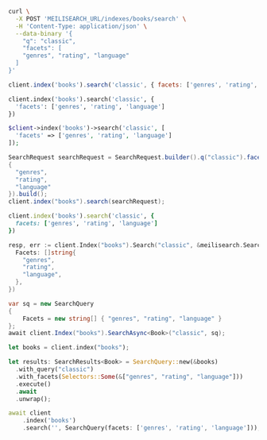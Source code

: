 <CodeGroup>

```bash cURL
curl \
  -X POST 'MEILISEARCH_URL/indexes/books/search' \
  -H 'Content-Type: application/json' \
  --data-binary '{
    "q": "classic",
    "facets": [
    "genres", "rating", "language"
  ]
}'
```

```javascript JS
client.index('books').search('classic', { facets: ['genres', 'rating', 'language'] })
```

```python Python
client.index('books').search('classic', {
  'facets': ['genres', 'rating', 'language']
})
```

```php PHP
$client->index('books')->search('classic', [
  'facets' => ['genres', 'rating', 'language']
]);
```

```java Java
SearchRequest searchRequest = SearchRequest.builder().q("classic").facets(new String[]
{
  "genres",
  "rating",
  "language"
}).build();
client.index("books").search(searchRequest);
```

```ruby Ruby
client.index('books').search('classic', {
  facets: ['genres', 'rating', 'language']
})
```

```go Go
resp, err := client.Index("books").Search("classic", &meilisearch.SearchRequest{
  Facets: []string{
    "genres",
    "rating",
    "language",
  },
})
```

```csharp C#
var sq = new SearchQuery
{
    Facets = new string[] { "genres", "rating", "language" }
};
await client.Index("books").SearchAsync<Book>("classic", sq);
```

```rust Rust
let books = client.index("books");

let results: SearchResults<Book> = SearchQuery::new(&books)
  .with_query("classic")
  .with_facets(Selectors::Some(&["genres", "rating", "language"]))
  .execute()
  .await
  .unwrap();
```

```dart Dart
await client
    .index('books')
    .search('', SearchQuery(facets: ['genres', 'rating', 'language']));
```
</CodeGroup>